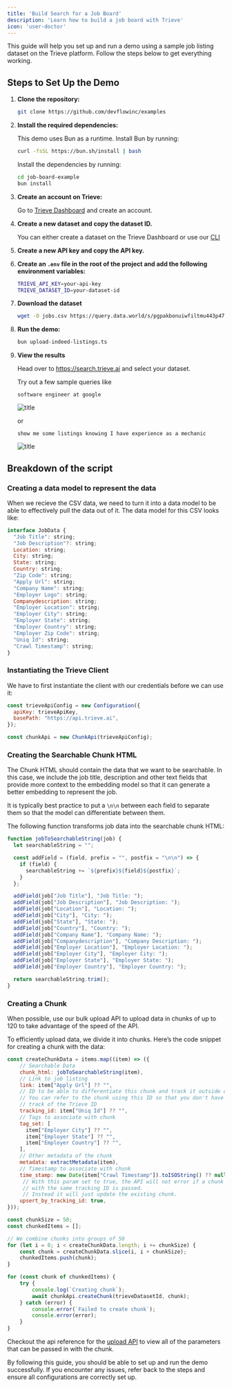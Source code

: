 ```yaml
---
title: 'Build Search for a Job Board'
description: 'Learn how to build a job board with Trieve'
icon: 'user-doctor'
---
```



This guide will help you set up and run a demo using a sample job listing dataset on the Trieve platform. Follow the steps below to get everything working.

## Steps to Set Up the Demo

1. **Clone the repository:**

    ```bash
    git clone https://github.com/devflowinc/examples
    ```

2. **Install the required dependencies:**

    <Note>
    This demo uses Bun as a runtime. Install Bun by running:

    ```bash
    curl -fsSL https://bun.sh/install | bash
    ```
    </Note>
    
    Install the dependencies by running:

    ```bash
    cd job-board-example
    bun install
    ```

3. **Create an account on Trieve:**

    Go to [Trieve Dashboard](https://dashboard.trieve.ai) and create an account.

4. **Create a new dataset and copy the dataset ID.**

    You can either create a dataset on the Trieve Dashboard or use our [CLI](https://github.com/devflowinc/trieve-CLI)

5. **Create a new API key and copy the API key.**

6. **Create an `.env` file in the root of the project and add the following environment variables:**

    ```bash
    TRIEVE_API_KEY=your-api-key
    TRIEVE_DATASET_ID=your-dataset-id
    ```

7. **Download the dataset**

    ```bash
    wget -O jobs.csv https://query.data.world/s/pgpakbonuiwfiltmu443p474knfork?dws=00000
    ```

8. **Run the demo:**

    ```bash
    bun upload-indeed-listings.ts
    ```

9. **View the results**

    Head over to https://search.trieve.ai and select your dataset.

    Try out a few sample queries like 

    ```software engineer at google```

    ![title](https://cdn.trieve.ai/docs/indeed_google.png)

    or 

    ```show me some listings knowing I have experience as a mechanic```

    ![title](https://cdn.trieve.ai/docs/indeed_mechanic.png)


## Breakdown of the script

### Creating a data model to represent the data

When we recieve the CSV data, we need to turn it into a data model to be able to effectively pull the data out of it. The data model for this CSV looks like:

```javascript
interface JobData {
  "Job Title": string;
  "Job Description"?: string;
  Location: string;
  City: string;
  State: string;
  Country: string;
  "Zip Code": string;
  "Apply Url": string;
  "Company Name": string;
  "Employer Logo": string;
  Companydescription: string;
  "Employer Location": string;
  "Employer City": string;
  "Employer State": string;
  "Employer Country": string;
  "Employer Zip Code": string;
  "Uniq Id": string;
  "Crawl Timestamp": string;
}
```

### Instantiating the Trieve Client

We have to first instantiate the client with our credentials before we can use it:

```javascript
const trieveApiConfig = new Configuration({
  apiKey: trieveApiKey,
  basePath: "https://api.trieve.ai",
});

const chunkApi = new ChunkApi(trieveApiConfig);
```

### Creating the Searchable Chunk HTML

<Note>The Chunk HTML should contain the data that we want to be searchable. In this case, we include the job title, description and other text fields that provide more context to the embedding model so that it can generate a better embedding to represent the job.</Note>

<Tip>It is typically best practice to put a `\n\n` between each field to separate them so that the model can differentiate between them.</Tip>

The following function transforms job data into the searchable chunk HTML:

```javascript
function jobToSearchableString(job) {
  let searchableString = "";

  const addField = (field, prefix = "", postfix = "\n\n") => {
    if (field) {
      searchableString += `${prefix}${field}${postfix}`;
    }
  };

  addField(job["Job Title"], "Job Title: ");
  addField(job["Job Description"], "Job Description: ");
  addField(job["Location"], "Location: ");
  addField(job["City"], "City: ");
  addField(job["State"], "State: ");
  addField(job["Country"], "Country: ");
  addField(job["Company Name"], "Company Name: ");
  addField(job["Companydescription"], "Company Description: ");
  addField(job["Employer Location"], "Employer Location: ");
  addField(job["Employer City"], "Employer City: ");
  addField(job["Employer State"], "Employer State: ");
  addField(job["Employer Country"], "Employer Country: ");

  return searchableString.trim();
}
```



### Creating a Chunk

<Tip>When possible, use our bulk upload API to upload data in chunks of up to 120 to take advantage of the speed of the API.</Tip>

To efficiently upload data, we divide it into chunks. Here’s the code snippet for creating a chunk with the data:

```javascript
const createChunkData = items.map((item) => ({
    // Searchable Data
    chunk_html: jobToSearchableString(item), 
    // Link to job listing
    link: item["Apply Url"] ?? "", 
    // ID to be able to differentiate this chunk and track it outside of Trieve
    // You can refer to the chunk using this ID so that you don't have to keep 
    // track of the Trieve ID
    tracking_id: item["Uniq Id"] ?? "", 
    // Tags to associate with chunk
    tag_set: [ 
      item["Employer City"] ?? "",
      item["Employer State"] ?? "",
      item["Employer Country"] ?? "",
    ],
    // Other metadata of the chunk
    metadata: extractMetadata(item), 
    // Timestamp to associate with chunk
    time_stamp: new Date(item["Crawl Timestamp"]).toISOString() ?? null, 
     // With this param set to true, the API will not error if a chunk 
     // with the same tracking ID is passed. 
     // Instead it will just update the existing chunk.
    upsert_by_tracking_id: true,
}));

const chunkSize = 50;
const chunkedItems = [];

// We combine chunks into groups of 50
for (let i = 0; i < createChunkData.length; i += chunkSize) {
    const chunk = createChunkData.slice(i, i + chunkSize);
    chunkedItems.push(chunk);
}

for (const chunk of chunkedItems) {
    try {
        console.log(`Creating chunk`);
        await chunkApi.createChunk(trieveDatasetId, chunk);
    } catch (error) {
        console.error(`Failed to create chunk`);
        console.error(error);
    }
}
```
Checkout the api reference for the [upload API](/api-reference/chunk/create-or-upsert-chunk-or-chunks) to view all of the parameters that can be passed in with the chunk.

By following this guide, you should be able to set up and run the demo successfully. If you encounter any issues, refer back to the steps and ensure all configurations are correctly set up.